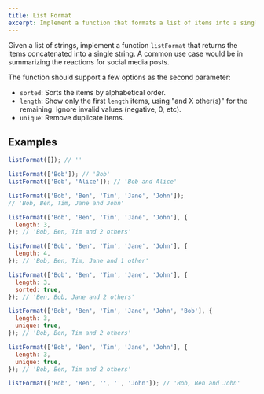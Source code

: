 ```yaml
---
title: List Format
excerpt: Implement a function that formats a list of items into a single readable string
---
```


Given a list of strings, implement a function `listFormat` that returns the items concatenated into a single string. A common use case would be in summarizing the reactions for social media posts.

The function should support a few options as the second parameter:

- `sorted`: Sorts the items by alphabetical order.
- `length`: Show only the first `length` items, using "and X other(s)" for the remaining. Ignore invalid values (negative, 0, etc).
- `unique`: Remove duplicate items.

## Examples

```js
listFormat([]); // ''

listFormat(['Bob']); // 'Bob'
listFormat(['Bob', 'Alice']); // 'Bob and Alice'

listFormat(['Bob', 'Ben', 'Tim', 'Jane', 'John']);
// 'Bob, Ben, Tim, Jane and John'

listFormat(['Bob', 'Ben', 'Tim', 'Jane', 'John'], {
  length: 3,
}); // 'Bob, Ben, Tim and 2 others'

listFormat(['Bob', 'Ben', 'Tim', 'Jane', 'John'], {
  length: 4,
}); // 'Bob, Ben, Tim, Jane and 1 other'

listFormat(['Bob', 'Ben', 'Tim', 'Jane', 'John'], {
  length: 3,
  sorted: true,
}); // 'Ben, Bob, Jane and 2 others'

listFormat(['Bob', 'Ben', 'Tim', 'Jane', 'John', 'Bob'], {
  length: 3,
  unique: true,
}); // 'Bob, Ben, Tim and 2 others'

listFormat(['Bob', 'Ben', 'Tim', 'Jane', 'John'], {
  length: 3,
  unique: true,
}); // 'Bob, Ben, Tim and 2 others'

listFormat(['Bob', 'Ben', '', '', 'John']); // 'Bob, Ben and John'
```
